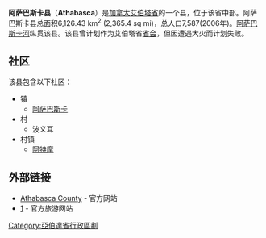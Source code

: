 '''阿萨巴斯卡县'''（'''Athabasca'''）是[[加拿大|加拿大]][[艾伯塔省|艾伯塔省]]的一个县，位于该省中部。阿萨巴斯卡县总面积6,126.43 km<sup>2</sup> (2,365.4 sq mi)，总人口7,587(2006年)。[[阿萨巴斯卡河|阿萨巴斯卡河]]纵贯该县。该县曾计划作为艾伯塔省[[首府|省会]]，但因遭遇大火而计划失败。

== 社区 ==
该县包含以下社区：
* 镇
** [[阿萨巴斯卡|阿萨巴斯卡]]
* 村
** 波义耳
* 村镇
** [[阿特摩|阿特摩]]

== 外部链接 ==
* [http://www.athabascacounty.com/ Athabasca County] {{Wayback|url=http://www.athabascacounty.com/ |date=20210303020557 }} - 官方网站
* [http://www.athabascacountry.com] {{Wayback|url=http://www.athabascacountry.com/ |date=20190119191947 }} - 官方旅游网站

{{DEFAULTSORT:Athabasca}}
[[Category:亞伯達省行政區劃|Category:亞伯達省行政區劃]]